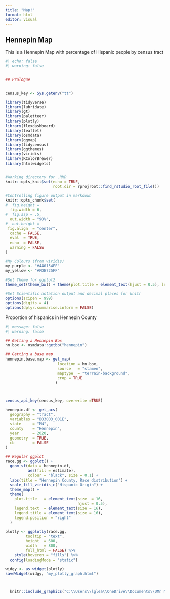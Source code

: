 ```yaml
---
title: "Map!"
format: html
editor: visual
---
```


## Hennepin Map

This is a Hennepin Map with percentage of Hispanic people by census tract

```r
#| echo: false
#| warning: false


## Prologue


census_key <- Sys.getenv("tt")

library(tidyverse)
library(lubridate)
library(gt)
library(paletteer)
library(plotly)
library(flexdashboard)
library(leaflet)
library(osmdata)
library(ggmap)
library(tidycensus)
library(ggthemes)
library(viridis)
library(RColorBrewer)
library(htmlwidgets)


#Working directory for .RMD
knitr::opts_knit$set(echo = TRUE,
                     root.dir = rprojroot::find_rstudio_root_file())

#Controlling figure output in markdown
knitr::opts_chunk$set(
#  fig.height =   
  fig.width = 6,
#  fig.asp = .5,
  out.width = "90%",
#  out.height = 
 fig.align  = "center",
  cache = FALSE,
  eval  = TRUE,
  echo  = FALSE,
  warning = FALSE
)

#My Colours (from viridis)
my_purple <- "#440154FF"
my_yellow <- "#FDE725FF"

#Set Theme for ggplot2
theme_set(theme_bw() + theme(plot.title = element_text(hjust = 0.5), legend.position = "bottom"))

#Set Scientific notation output and decimal places for knitr
options(scipen = 999)
options(digits = 4)
options(dplyr.summarise.inform = FALSE)
```

Proportion of hispanics in Hennepin County

```r
#| message: false
#| warning: false

## Getting a Hennepin Box
hn.box <- osmdata::getbb("hennepin")

## Getting a base map
hennepin.base.map <- get_map(
                       location = hn.box,
                       source   = "stamen",
                       maptype  = "terrain-background",
                       crop = TRUE
                      )



census_api_key(census_key, overwrite =TRUE)

hennepin.df <- get_acs(
  geography = "tract",
  variables = "B03003_001E", 
  state     = "MN",
  county    = "Hennepin",
  year      = 2020,
  geometry  = TRUE,
  cb        = FALSE
)

## Regular ggplot
race.gg <- ggplot() +
  geom_sf(data = hennepin.df, 
          aes(fill = estimate),
          colour = "black", size = 0.1) + 
  labs(title = "Hennepin County, Race distribution") + 
  scale_fill_viridis_c("Hispanic Origin") +
  theme_map() +
  theme(
    plot.title   = element_text(size  = 16,
                                hjust = 0.5),
    legend.text  = element_text(size = 16),
    legend.title = element_text(size = 16),
    legend.position = "right"
  )

plotly <- ggplotly(race.gg,
         tooltip = "text",
         height  = 600,
         width   = 800,
         full_html = FALSE) %>%
    style(hoveron = "fills") %>%
  config(loadingMode = "static")

widgy <- as_widget(plotly)
saveWidget(widgy, "my_plotly_graph.html")



  knitr::include_graphics("C:\\Users\\lglea\\OneDrive\\Documents\\UMn MPH\\Courses\\3rd Semester\\Biostat II - PUBH6451\\BiostatsPUBH6451\\Assigment8\\my_plotly_graph.html", dpi = 500)

```


